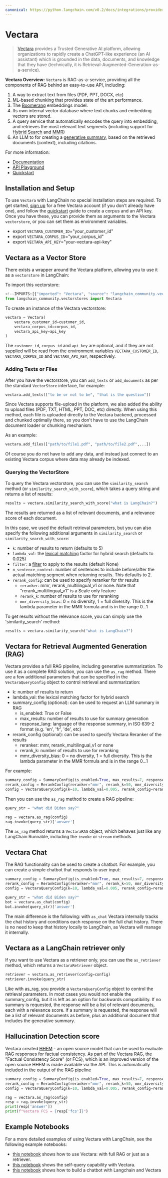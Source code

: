 ```yaml
---
canonical: https://python.langchain.com/v0.2/docs/integrations/providers/vectara/
---
```


# Vectara

>[Vectara](https://vectara.com/) provides a Trusted Generative AI platform, allowing organizations to rapidly create a ChatGPT-like experience (an AI assistant) 
> which is grounded in the data, documents, and knowledge that they have (technically, it is Retrieval-Augmented-Generation-as-a-service).

**Vectara Overview:**
`Vectara` is RAG-as-a-service, providing all the components of RAG behind an easy-to-use API, including:
1. A way to extract text from files (PDF, PPT, DOCX, etc)
2. ML-based chunking that provides state of the art performance.
3. The [Boomerang](https://vectara.com/how-boomerang-takes-retrieval-augmented-generation-to-the-next-level-via-grounded-generation/) embeddings model.
4. Its own internal vector database where text chunks and embedding vectors are stored.
5. A query service that automatically encodes the query into embedding, and retrieves the most relevant text segments
(including support for [Hybrid Search](https://docs.vectara.com/docs/api-reference/search-apis/lexical-matching) and 
[MMR](https://vectara.com/get-diverse-results-and-comprehensive-summaries-with-vectaras-mmr-reranker/))
7. An LLM to for creating a [generative summary](https://docs.vectara.com/docs/learn/grounded-generation/grounded-generation-overview), based on the retrieved documents (context), including citations.

For more information:
- [Documentation](https://docs.vectara.com/docs/)
- [API Playground](https://docs.vectara.com/docs/rest-api/)
- [Quickstart](https://docs.vectara.com/docs/quickstart)

## Installation and Setup

To use `Vectara` with LangChain no special installation steps are required. 
To get started, [sign up](https://vectara.com/integrations/langchain) for a free Vectara account (if you don't already have one), 
and follow the [quickstart](https://docs.vectara.com/docs/quickstart) guide to create a corpus and an API key. 
Once you have these, you can provide them as arguments to the Vectara `vectorstore`, or you can set them as environment variables.

- export `VECTARA_CUSTOMER_ID`="your_customer_id"
- export `VECTARA_CORPUS_ID`="your_corpus_id"
- export `VECTARA_API_KEY`="your-vectara-api-key"

## Vectara as a Vector Store

There exists a wrapper around the Vectara platform, allowing you to use it as a `vectorstore` in LangChain:

To import this vectorstore:
```python
<!--IMPORTS:[{"imported": "Vectara", "source": "langchain_community.vectorstores", "docs": "https://api.python.langchain.com/en/latest/vectorstores/langchain_community.vectorstores.vectara.Vectara.html", "title": "Vectara"}]-->
from langchain_community.vectorstores import Vectara
```

To create an instance of the Vectara vectorstore:
```python
vectara = Vectara(
    vectara_customer_id=customer_id, 
    vectara_corpus_id=corpus_id, 
    vectara_api_key=api_key
)
```
The `customer_id`, `corpus_id` and `api_key` are optional, and if they are not supplied will be read from 
the environment variables `VECTARA_CUSTOMER_ID`, `VECTARA_CORPUS_ID` and `VECTARA_API_KEY`, respectively.

### Adding Texts or Files

After you have the vectorstore, you can `add_texts` or `add_documents` as per the standard `VectorStore` interface, for example:

```python
vectara.add_texts(["to be or not to be", "that is the question"])
```

Since Vectara supports file-upload in the platform, we also added the ability to upload files (PDF, TXT, HTML, PPT, DOC, etc) directly. 
When using this method, each file is uploaded directly to the Vectara backend, processed and chunked optimally there, so you don't have to use the LangChain document loader or chunking mechanism.

As an example:

```python
vectara.add_files(["path/to/file1.pdf", "path/to/file2.pdf",...])
```

Of course you do not have to add any data, and instead just connect to an existing Vectara corpus where data may already be indexed.

### Querying the VectorStore

To query the Vectara vectorstore, you can use the `similarity_search` method (or `similarity_search_with_score`), which takes a query string and returns a list of results:
```python
results = vectara.similarity_search_with_score("what is LangChain?")
```
The results are returned as a list of relevant documents, and a relevance score of each document.

In this case, we used the default retrieval parameters, but you can also specify the following additional arguments in `similarity_search` or `similarity_search_with_score`:
- `k`: number of results to return (defaults to 5)
- `lambda_val`: the [lexical matching](https://docs.vectara.com/docs/api-reference/search-apis/lexical-matching) factor for hybrid search (defaults to 0.025)
- `filter`: a [filter](https://docs.vectara.com/docs/common-use-cases/filtering-by-metadata/filter-overview) to apply to the results (default None)
- `n_sentence_context`: number of sentences to include before/after the actual matching segment when returning results. This defaults to 2.
- `rerank_config`: can be used to specify reranker for thr results
   - `reranker`: mmr, rerank_multilingual_v1 or none. Note that "rerank_multilingual_v1" is a Scale only feature
   - `rerank_k`: number of results to use for reranking
   - `mmr_diversity_bias`: 0 = no diversity, 1 = full diversity. This is the lambda parameter in the MMR formula and is in the range 0...1

To get results without the relevance score, you can simply use the 'similarity_search' method:
```python   
results = vectara.similarity_search("what is LangChain?")
```

## Vectara for Retrieval Augmented Generation (RAG)

Vectara provides a full RAG pipeline, including generative summarization. To use it as a complete RAG solution, you can use the `as_rag` method.
There are a few additional parameters that can be specified in the `VectaraQueryConfig` object to control retrieval and summarization:
* k: number of results to return
* lambda_val: the lexical matching factor for hybrid search
* summary_config (optional): can be used to request an LLM summary in RAG
   - is_enabled: True or False
   - max_results: number of results to use for summary generation
   - response_lang: language of the response summary, in ISO 639-2 format (e.g. 'en', 'fr', 'de', etc)
* rerank_config (optional): can be used to specify Vectara Reranker of the results
   - reranker: mmr, rerank_multilingual_v1 or none
   - rerank_k: number of results to use for reranking
   - mmr_diversity_bias: 0 = no diversity, 1 = full diversity. 
     This is the lambda parameter in the MMR formula and is in the range 0...1

For example:

```python
summary_config = SummaryConfig(is_enabled=True, max_results=7, response_lang='eng')
rerank_config = RerankConfig(reranker="mmr", rerank_k=50, mmr_diversity_bias=0.2)
config = VectaraQueryConfig(k=10, lambda_val=0.005, rerank_config=rerank_config, summary_config=summary_config)
```
Then you can use the `as_rag` method to create a RAG pipeline:

```python
query_str = "what did Biden say?"

rag = vectara.as_rag(config)
rag.invoke(query_str)['answer']
```

The `as_rag` method returns a `VectaraRAG` object, which behaves just like any LangChain Runnable, including the `invoke` or `stream` methods.

## Vectara Chat

The RAG functionality can be used to create a chatbot. For example, you can create a simple chatbot that responds to user input:

```python
summary_config = SummaryConfig(is_enabled=True, max_results=7, response_lang='eng')
rerank_config = RerankConfig(reranker="mmr", rerank_k=50, mmr_diversity_bias=0.2)
config = VectaraQueryConfig(k=10, lambda_val=0.005, rerank_config=rerank_config, summary_config=summary_config)

query_str = "what did Biden say?"
bot = vectara.as_chat(config)
bot.invoke(query_str)['answer']
```

The main difference is the following: with `as_chat` Vectara internally tracks the chat history and conditions each response on the full chat history.
There is no need to keep that history locally to LangChain, as Vectara will manage it internally.

## Vectara as a LangChain retriever only

If you want to use Vectara as a retriever only, you can use the `as_retriever` method, which returns a `VectaraRetriever` object.
```python
retriever = vectara.as_retriever(config=config)
retriever.invoke(query_str)
```

Like with as_rag, you provide a `VectaraQueryConfig` object to control the retrieval parameters.
In most cases you would not enable the summary_config, but it is left as an option for backwards compatibility. 
If no summary is requested, the response will be a list of relevant documents, each with a relevance score.
If a summary is requested, the response will be a list of relevant documents as before, plus an additional document that includes the generative summary.

## Hallucination Detection score

Vectara created [HHEM](https://huggingface.co/vectara/hallucination_evaluation_model) - an open source model that can be used to evaluate RAG responses for factual consistency. 
As part of the Vectara RAG, the "Factual Consistency Score" (or FCS), which is an improved version of the open source HHEM is made available via the API. 
This is automatically included in the output of the RAG pipeline

```python
summary_config = SummaryConfig(is_enabled=True, max_results=7, response_lang='eng')
rerank_config = RerankConfig(reranker="mmr", rerank_k=50, mmr_diversity_bias=0.2)
config = VectaraQueryConfig(k=10, lambda_val=0.005, rerank_config=rerank_config, summary_config=summary_config)

rag = vectara.as_rag(config)
resp = rag.invoke(query_str)
print(resp['answer'])
print(f"Vectara FCS = {resp['fcs']}")
```

## Example Notebooks

For a more detailed examples of using Vectara with LangChain, see the following example notebooks:
* [this notebook](/docs/integrations/vectorstores/vectara) shows how to use Vectara: with full RAG or just as a retriever.
* [this notebook](/docs/integrations/retrievers/self_query/vectara_self_query) shows the self-query capability with Vectara.
* [this notebook](/docs/integrations/providers/vectara/vectara_chat) shows how to build a chatbot with Langchain and Vectara